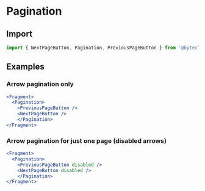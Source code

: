 # Pagination

## Import

```js transpile=false
import { NextPageButton, Pagination, PreviousPageButton } from '@byteclaw/visage';
```

## Examples

### Arrow pagination only

```jsx live=true
<Fragment>
  <Pagination>
    <PreviousPageButton />
    <NextPageButton />
    </Pagination>
</Fragment>
```

### Arrow pagination for just one page (disabled arrows)

```jsx live=true
<Fragment>
  <Pagination>
    <PreviousPageButton disabled />
    <NextPageButton disabled />
    </Pagination>
</Fragment>
```
